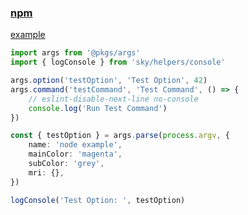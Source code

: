 ### [npm](https://www.npmjs.com/package/args)

[example](../../_examples/pkgs/args)

```ts
import args from '@pkgs/args'
import { logConsole } from 'sky/helpers/console'

args.option('testOption', 'Test Option', 42)
args.command('testCommand', 'Test Command', () => {
    // eslint-disable-next-line no-console
    console.log('Run Test Command')
})

const { testOption } = args.parse(process.argv, {
    name: 'node example',
    mainColor: 'magenta',
    subColor: 'grey',
    mri: {},
})

logConsole('Test Option: ', testOption)
```